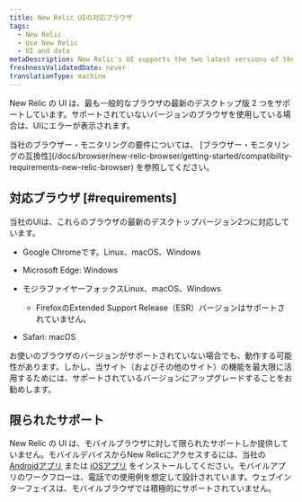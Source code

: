 ```yaml
---
title: New Relic UIの対応ブラウザ
tags:
  - New Relic
  - Use New Relic
  - UI and data
metaDescription: New Relic's UI supports the two latest versions of the most common browsers. This doc covers which specific versions and operating systems we support.
freshnessValidatedDate: never
translationType: machine
---
```


New Relic の UI は、最も一般的なブラウザの最新のデスクトップ版 2 つをサポートしています。サポートされていないバージョンのブラウザを使用している場合は、UIにエラーが表示されます。

<Callout variant="tip">
  当社のブラウザー・モニタリングの要件については、 [ブラウザー・モニタリングの互換性](/docs/browser/new-relic-browser/getting-started/compatibility-requirements-new-relic-browser) を参照してください。
</Callout>

## 対応ブラウザ [#requirements]

当社のUIは、これらのブラウザの最新のデスクトップバージョン2つに対応しています。

* Google Chromeです。Linux、macOS、Windows

* Microsoft Edge: Windows

* モジラファイヤーフォックスLinux、macOS、Windows

  * FirefoxのExtended Support Release（ESR）バージョンはサポートされていません。

* Safari: macOS

お使いのブラウザのバージョンがサポートされていない場合でも、動作する可能性があります。しかし、当サイト（およびその他のサイト）の機能を最大限に活用するためには、サポートされているバージョンにアップグレードすることをお勧めします。

## 限られたサポート

New Relic の UI は、モバイルブラウザに対して限られたサポートしか提供していません。モバイルデバイスからNew Relicにアクセスするには、当社の [Androidアプリ](/docs/mobile-apps/new-relic-android-app/features/new-relic-android-app) または [iOSアプリ](/docs/mobile-apps/new-relic-ios-app/features/new-relic-ios-app) をインストールしてください。モバイルアプリのワークフローは、電話での使用例を想定して設計されています。ウェブインターフェイスは、モバイルブラウザでは積極的にサポートされていません。